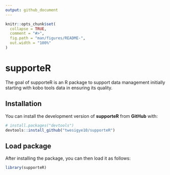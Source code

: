 ```yaml
---
output: github_document
---
```



```r
knitr::opts_chunk$set(
  collapse = TRUE,
  comment = "#>",
  fig.path = "man/figures/README-",
  out.width = "100%"
)
```

# supporteR

<!-- badges: start -->
<!-- badges: end -->

The goal of supporteR is an R package to support data management initially starting with kobo tools data in ensuring its quality.

## Installation

You can install the development version of **supporteR** from **GitHub** with:

```r
# install.packages("devtools")
devtools::install_github("twesigye10/supporteR")

```

## Load package

After installing the package, you can then load it as follows:

```r
library(supporteR)
```

